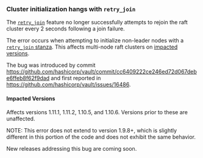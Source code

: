 ### Cluster initialization hangs with `retry_join`

The
[`retry_join`](/docs/concepts/integrated-storage/index#retry_join-configuration)
feature no longer successfully attempts to rejoin the raft cluster every 2
seconds following a join failure.

The error occurs when attempting to initialize non-leader nodes with a
[`retry_join` stanza](/docs/configuration/storage/raft/#retry_join-stanza). This
affects multi-node raft clusters on [impacted versions](#impacted-versions).

The bug was introduced by commit
https://github.com/hashicorp/vault/commit/cc6409222ce246ed72d067debe6ffeb8f62f9dad
and first reported in https://github.com/hashicorp/vault/issues/16486.

#### Impacted Versions

Affects versions 1.11.1, 1.11.2, 1.10.5, and 1.10.6.  Versions prior to these
are unaffected.

NOTE: This error does not extend to version 1.9.8+, which is slightly different
in this portion of the code and does not exhibit the same behavior.

New releases addressing this bug are coming soon.
